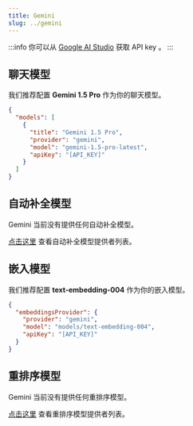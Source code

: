```yaml
---
title: Gemini
slug: ../gemini
---
```


:::info
你可以从 [Google AI Studio](https://aistudio.google.com/) 获取 API key 。
:::

## 聊天模型

我们推荐配置 **Gemini 1.5 Pro** 作为你的聊天模型。

```json title="config.json"
{
  "models": [
    {
      "title": "Gemini 1.5 Pro",
      "provider": "gemini",
      "model": "gemini-1.5-pro-latest",
      "apiKey": "[API_KEY]"
    }
  ]
}
```

## 自动补全模型

Gemini 当前没有提供任何自动补全模型。

[点击这里](../../model-types/autocomplete.md) 查看自动补全模型提供者列表。

## 嵌入模型

我们推荐配置 **text-embedding-004** 作为你的嵌入模型。

```json title="config.json"
{
  "embeddingsProvider": {
    "provider": "gemini",
    "model": "models/text-embedding-004",
    "apiKey": "[API_KEY]"
  }
}
```

## 重排序模型

Gemini 当前没有提供任何重排序模型。

[点击这里](../../model-types/reranking.md) 查看重排序模型提供者列表。
